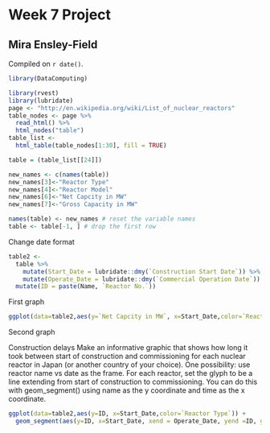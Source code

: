 # Week 7 Project

## Mira Ensley-Field

<!-- leave this material as is -->
Compiled on `r date()`.

```r
library(DataComputing)
```
<!-- put your content after this line -->

```r
library(rvest)
library(lubridate)
page <- "http://en.wikipedia.org/wiki/List_of_nuclear_reactors"
table_nodes <- page %>%
  read_html() %>%
  html_nodes("table")
table_list <-
  html_table(table_nodes[1:30], fill = TRUE)
```

```r
table = (table_list[[24]])
```

```r
new_names <- c(names(table))
new_names[3]<-"Reactor Type"
new_names[4]<-"Reactor Model"
new_names[6]<-"Net Capcity in MW"
new_names[7]<-"Gross Capacity in MW"

names(table) <- new_names # reset the variable names
table <- table[-1, ] # drop the first row
```


Change date format
```r
table2 <-
  table %>%
    mutate(Start_Date = lubridate::dmy(`Construction Start Date`)) %>%
    mutate(Operate_Date = lubridate::dmy(`Commercial Operation Date`)) %>%
  mutate(ID = paste(Name, `Reactor No.`))

```

First graph
```r
ggplot(data=table2,aes(y=`Net Capcity in MW`, x=Start_Date,color=`Reactor Type`)) + geom_point(aes(y=`Net Capcity in MW`, x=Start_Date,color=`Reactor Type`))

```


Second graph

Construction delays
Make an informative graphic that shows how long it took between start of construction and commissioning for each nuclear reactor in Japan (or another country of your choice). One possibility: use reactor name vs date as the frame. For each reactor, set the glyph to be a line extending from start of construction to commissioning. You can do this with geom_segment() using name as the y coordinate and time as the x coordinate.

```r

ggplot(data=table2,aes(y=ID, x=Start_Date,color=`Reactor Type`)) + 
  geom_segment(aes(y=ID, x=Start_Date, xend = Operate_Date, yend =ID, group = `Reactor No.`, color=`Reactor Type`))

```


